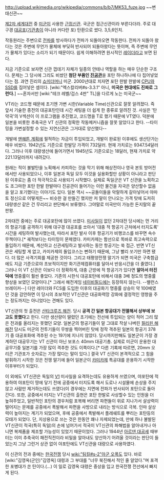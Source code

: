 http://upload.wikimedia.org/wikipedia/commons/b/b7/MK53_fuze.jpg
~~변태신관~~

[[제2차 세계대전]] 중 [[미군]]이 사용한 [[근접신관]]. 국군은 접근신관이라 부른다더라. 주로 대구경 [[대공포]]([[기관총]]이 아니라 커다란 포) 탄환으로 썼다. 3,5,6인치.

작동원리는 주변으로 [[전파]]를 방사하다가 전파가 되돌아오면 작동한다. 전파가 되돌아 왔다는 것은 주변에 무언가 물체에 부딪혀 반사되어 되돌아왔다는 뜻이며, 즉 주변에 무언가 물체가 있다는 소리가 되기 때문이다. 쉽게 이해하려면 원시적인 [[레이더]]라고 보면 된다.

지금 기준으로 보자면 신관 껍데기 자체가 일종의 안테나 역할을 하는 매우 단순한 구조다. 문제는 그 당시에 그리도 비쌌던 '''첨단 부품인 [[진공관]]'''을 포탄 하나하나에 다 집어넣었다는 점. 과연 진리의 [[쇼미더머니]] 미군. 2000년대로 치자면 포탄 한발 한발에 [[CPU]]와 [[SSD]]를 집어넣은 셈이다. [wiki:"엑스칼리버#s-3.3.1" 아니, '''미국은 현대에도 진짜로 그런다.'''] ~~혼자서만 [wiki:"테크 레벨/겁스 4판" TL]을 다르게 노는 미국군~~

VT라는 코드명 때문에 초기엔 가변 시한(Variable Time)신관으로 잘못 알려졌다. 즉 앞서 기술한 종전의 대공포탄인데 시간 세팅을 더 쉽게 한 종류로 알려진 것. 사실은 '탄약국'의 V섹션이 이 프로그램을 추진했고, 코드명을 T로 했기 때문에 VT였다. 덕분에 일본을 비롯한 추축국은 VT 신관의 정확한 작동메커니즘을 잘못 알았다고 한다. --타이밍을 가변설정할 수 있는 지연신관은 그거대로 양산했다--

개발에 [[맨해튼 계획]]에 필적하는 자금이 투입되었고, 개발이 완료된 이후에도 생산단가는 매우 비쌌다. 1942년도 기준으로 한발당 가격이 732달러. 현재 가치로는 9347.54달러다. 그러나 이후 대량생산에 들어가면서 1945년도 기준으로는 18달러, 현재 가치로 약 221.13달러까지 내려갔다.

원래는 적이 불발탄을 노획해서 카피하는 것을 막기 위해 해상전이나 영국 본토 방어전에서만 사용되었으나, 이후 일본과 독일 모두 이것을 실용화할만 상황이 아니라고 판단 된 이후로는 좀 더 적극적으로 사용되기 시작했다. 실제로 독일군은 VT 신관을 노획하고도 조그마한 포탄 한발 한발마다 진공관이 들어가는 이런 물건을 자국은 양산할수 없음을 알고 포기했다는 이야기도 있다. 일본 역시 ~~공돌이들을 악랄하게 갈아넣어서 야마토 정신으로 어떻게든~~ 비슷한 걸 만들긴 했지만 저 말이 안나오는 가격 탓에 도저히 대량생산 같은 건 무리리고 판단해서 보류했다. 그야말로 미국만이 가능한 돈지랄의 끝판왕.

2차대전 중에는 주로 대공포탄에 많이 쓰였다. [[미사일]]이 없던 2차대전 당시에는 먼 거리의 항공기를 공격하기 위해 대구경 대공포를 쏘아서 '대충 적 항공기 근처에서 터지도록' 시간을 세팅하여 발사했는데, 따라서 포탄 발사 이후 항공기가 비행코스를 바꾸면 속수무책이다.[* 궤적보다는 타이밍이 문제였다. 카미카제는 함선으로 똑바로 최고속력으로 돌입하기 때문에, 계산하고 신관세팅하고 발사하는 동안 항공기는 쑥 접근. 반면 VT신관은 세팅할 게 없고, 카미카제의 돌입코스는 뻔하기 때문에, 그냥 빨리 쏘기만 하면 됐다. 더 많은 사격기회를 제공한 것이다. 그리고 태평양전쟁 말기가 되면 미국은 구축함급에도 지금 기준으로야 초보적이지만 화기관제컴퓨터를 달아서 반응시간을 더 줄였다.] 그러나 이 VT 신관은 이보다 더 정확하게, 대충 근방에 적 항공기가 있다면 '''알아서 터진 덕에''' 명중률이 훨씬 좋았다. 기존의 시한식 대공포탄에 비해서 대충 3배 정도의 명중률 향상을 보였던 모양이다.[* 그래서 해전게임 [[네이비필드]]에는 등장하지 않는다. --밸런스 브레이커--] 다만 레이더와 FCS를 도입한 이후의 대공화기 명중률 상승이 약 100배였던 것을 감안하면 이 당시의 초보적인 VT신관은 대공화력망 강화에 결정적인 영향을 주는 정도까지는 아니었다는 견해도 있다. 
 
VT신관의 첫 출전은 [[산타크루즈 해전]]. 당시 '''공격 간 일본 항공대가 전멸해서 상부에 보고도 못했다'''고 한다. 다만 생산량이 딸렸던 초기에는 전선에 투입되는 양이 적어 그리 많은 전과를 올리지는 못했던 모양. 일본군의 항공기들이 말 그대로 작살 나버린 [[필리핀 해 해전]] 당시도 미군의 전투기들이 무쌍을 찍어버린 탓에 정작 격추된 일본의 항공기 378기 중 대공포화에 격추된 수는 19기에 지나지 않았다. 당시까지만해도 일본군이 가장 경계하던 대공무기는 VT 신관이 아닌 보포스 40mm 대공기총. 실제로 미군이 운용한 대공무기중 일본기를 가장 많이 격추한 것도 이쪽이다.[* 다른 기록에 따르면, 20mm 오리콘 기관포가 숫자로는 가장 많다는 말이 있다.] 결국 VT 신관이 본격적으로 그 힘을 발휘하기 시작한 것은 전쟁 말기에 들어 일본군이 [[카미카제]] 특공대를 운용하기 시작한 이후부터가 되었다. 

이 외에도 VT신관은 독일의 [[V1]] 미사일을 요격하는데도 유용하게 쓰였으며, 야포탄에 적용하여 야포탄이 땅에 닿기 전에 공중에서 터지도록 해서 도로나 시설물에 손상을 주지 않고 사람만 제거하는데도 쓰였다(이 경우에는 지면에 전파가 반사되어 포탄으로 돌아간다). 또한, 공중에서 터지는 VT신관의 출현은 포탄 한발로 사상할수 있는 인원을 더 높혀주었고, 일반적인 포탄의 경우처럼 포복해 버리면 파편들이 위로 지나가서 살상력이 떨어지는 문제를 공중에서 폭발해서 파편을 사방으로 내리는 방식으로 극복. 인마 살상력이 높아지는 계기가 되었으며, 후에 공중에서 폭발해서 플레쉐트를 뿌리는 포탄등의 모태가 되었다.  단, 지상용으로 쓰는 것은 한동안 꽤나 자제되었는데, 만에 하나 불발된 VT신관이 적국(특히 독일)의 손에 넘어가서 적국이 VT신관의 파해법을 알아내거나 아니면 복제품을 제조할 가능성이 있었기 때문이었다. 그러나 1944년 [[아르덴 대공세]] 때부터는 이미 추축국이 패전직전이라 비밀을 알아내도 양산하기 어려울 것이라는 판단이 들었는지 그냥 그런거 상관 없이 야포탄에도 VT신관을 대량으로 사용하였다.

이 신관의 전과 중에는 [[한국전쟁]] 당시 [[wiki:"팀킬#s-2"아군 오폭]]도 있다. 바로 [wiki:"김영옥(군인)"김영옥] 대령과 그 부대를 "너무 북진해서 적인 줄 알았다."며 포격한 포병대가 쏜 탄이다.(…) 이 일로 김영옥 대령은 중상을 입고 한국전쟁 전선에서 빠지게 된다.
